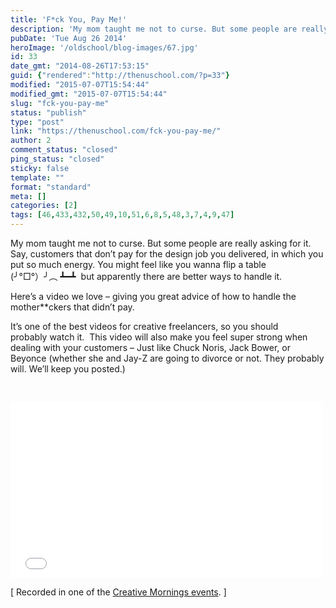 ```yaml
---
title: 'F*ck You, Pay Me!'
description: 'My mom taught me not to curse. But some people are really asking for it. Say, customers that don’t pay for the design job you delivered, in which you put so much energy. You might feel like you wanna flip a table (╯°□°）╯︵ ┻━┻  but apparently there are better ways to handle it. Here’s a video we [&hellip;]'
pubDate: 'Tue Aug 26 2014'
heroImage: '/oldschool/blog-images/67.jpg'
id: 33
date_gmt: "2014-08-26T17:53:15"
guid: {"rendered":"http://thenuschool.com/?p=33"}
modified: "2015-07-07T15:54:44"
modified_gmt: "2015-07-07T15:54:44"
slug: "fck-you-pay-me"
status: "publish"
type: "post"
link: "https://thenuschool.com/fck-you-pay-me/"
author: 2
comment_status: "closed"
ping_status: "closed"
sticky: false
template: ""
format: "standard"
meta: []
categories: [2]
tags: [46,433,432,50,49,10,51,6,8,5,48,3,7,4,9,47]
---
```


<p>My mom taught me not to curse. But some people are really asking for it. Say, customers that don’t pay for the design job you delivered, in which you put so much energy. You might feel like you wanna flip a table<br />
(╯°□°）╯︵ ┻━┻  but apparently there are better ways to handle it.</p>
<p>Here’s a video we love &#8211; giving you great advice of how to handle the mother**ckers that didn’t pay.</p>
<p>It’s one of the best videos for creative freelancers, so you should probably watch it.  This video will also make you feel super strong when dealing with your customers &#8211; Just like Chuck Noris, Jack Bower, or Beyonce (whether she and Jay-Z are going to divorce or not. They probably will. We’ll keep you posted.)</p>
<p>&nbsp;</p>
<p><iframe src="//player.vimeo.com/video/22053820" width="500" height="281" frameborder="0" allowfullscreen="allowfullscreen"></iframe></p>
[ Recorded in one of the <a href="http://creativemornings.com/talks/mike-monteiro--2/1" target="_blank">Creative Mornings events</a>. ]